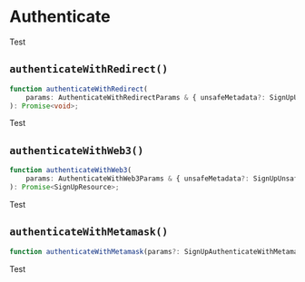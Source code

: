 
# Authenticate

Test

## `authenticateWithRedirect()`

```typescript
function authenticateWithRedirect(
    params: AuthenticateWithRedirectParams & { unsafeMetadata?: SignUpUnsafeMetadata },
): Promise<void>;
```

Test

## `authenticateWithWeb3()`

```typescript
function authenticateWithWeb3(
    params: AuthenticateWithWeb3Params & { unsafeMetadata?: SignUpUnsafeMetadata },
): Promise<SignUpResource>;
```

Test

## `authenticateWithMetamask()`

```typescript
function authenticateWithMetamask(params?: SignUpAuthenticateWithMetamaskParams): Promise<SignUp>;
```

Test